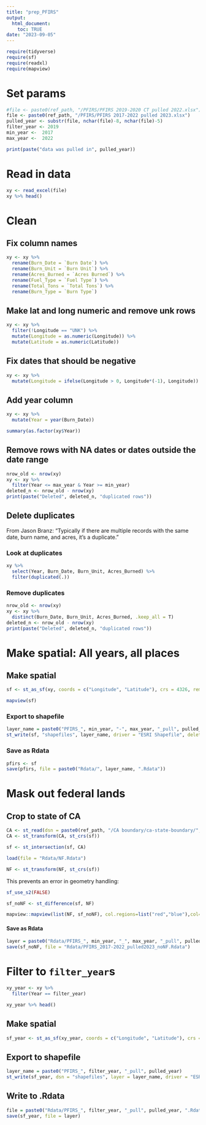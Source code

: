 ```yaml
---
title: "prep_PFIRS"
output: 
  html_document:
    toc: TRUE
date: "2023-09-05"
---
```


```r
require(tidyverse)
require(sf)
require(readxl)
require(mapview)
```

# Set params
```r
#file <- paste0(ref_path, "/PFIRS/PFIRS 2019-2020 CT pulled 2022.xlsx")
file <- paste0(ref_path, "/PFIRS/PFIRS 2017-2022 pulled 2023.xlsx")
pulled_year <- substr(file, nchar(file)-8, nchar(file)-5)
filter_year <- 2019
min_year <-  2017
max_year <-  2022
```

```r
print(paste("data was pulled in", pulled_year))
```

# Read in data
```r
xy <- read_excel(file)
xy %>% head()
```

# Clean

## Fix column names
```r
xy <- xy %>% 
  rename(Burn_Date = `Burn Date`) %>% 
  rename(Burn_Unit = `Burn Unit`) %>% 
  rename(Acres_Burned = `Acres Burned`) %>% 
  rename(Fuel_Type = `Fuel Type`) %>% 
  rename(Total_Tons = `Total Tons`) %>% 
  rename(Burn_Type = `Burn Type`) 
```

## Make lat and long numeric and remove unk rows
```r
xy <- xy %>% 
  filter(!Longitude == "UNK") %>% 
  mutate(Longitude = as.numeric(Longitude)) %>% 
  mutate(Latitude = as.numeric(Latitude))
```

## Fix dates that should be negative
```r
xy <- xy %>% 
  mutate(Longitude = ifelse(Longitude > 0, Longitude*(-1), Longitude))
```

## Add year column
```r
xy <- xy %>% 
  mutate(Year = year(Burn_Date))
```


```r
summary(as.factor(xy$Year))
```

## Remove rows with NA dates or dates outside the date range 
```r
nrow_old <- nrow(xy)
xy <- xy %>% 
  filter(Year <= max_year & Year >= min_year)
deleted_n <- nrow_old - nrow(xy)
print(paste("Deleted", deleted_n, "duplicated rows"))
```

## Delete duplicates

From Jason Branz: "Typically if there are multiple records with the same date, burn name, and acres, it’s a duplicate." 

### Look at duplicates
```r
xy %>% 
  select(Year, Burn_Date, Burn_Unit, Acres_Burned) %>% 
  filter(duplicated(.))
```

### Remove duplicates
```r
nrow_old <- nrow(xy)
xy <- xy %>% 
  distinct(Burn_Date, Burn_Unit, Acres_Burned, .keep_all = T)
deleted_n <- nrow_old - nrow(xy)
print(paste("Deleted", deleted_n, "duplicated rows"))
```

# Make spatial: All years, all places

## Make spatial
```r
sf <- st_as_sf(xy, coords = c("Longitude", "Latitude"), crs = 4326, remove = F)
```

```r
mapview(sf)
```


### Export to shapefile
```r
layer_name = paste0("PFIRS_", min_year, "-", max_year, "_pull", pulled_year)
st_write(sf, "shapefiles", layer_name, driver = "ESRI Shapefile", delete_layer = T)
```

### Save as Rdata
```r
pfirs <- sf
save(pfirs, file = paste0("Rdata/", layer_name, ".Rdata"))
```


# Mask out federal lands

## Crop to state of CA
```r
CA <- st_read(dsn = paste0(ref_path, "/CA boundary/ca-state-boundary/", layer = "CA_State_TIGER2016.shp"))
CA <- st_transform(CA, st_crs(sf))
```

```r
sf <- st_intersection(sf, CA)
```


```r
load(file = "Rdata/NF.Rdata")
```

```r
NF <- st_transform(NF, st_crs(sf))
```

This prevents an error in geometry handling:
```r
sf_use_s2(FALSE)
```

```r
sf_noNF <- st_difference(sf, NF)
```

```r
mapview::mapview(list(NF, sf_noNF), col.regions=list("red","blue"),col=list("red","blue"))
```

#### Save as Rdata
```r
layer = paste0("Rdata/PFIRS_", min_year, "_", max_year, "_pull", pulled_year, "_noNF.Rdata" )
save(sf_noNF, file = "Rdata/PFIRS_2017-2022_pulled2023_noNF.Rdata")
```

# Filter to `filter_year`s
```r
xy_year <- xy %>% 
  filter(Year == filter_year)
```

```r
xy_year %>% head()
```

## Make spatial
```r
sf_year <- st_as_sf(xy_year, coords = c("Longitude", "Latitude"), crs = 4326)
```

## Export to shapefile
```r
layer_name = paste0("PFIRS_", filter_year, "_pull", pulled_year)
st_write(sf_year, dsn = "shapefiles", layer = layer_name, driver = "ESRI Shapefile", delete_layer = T)
```

## Write to .Rdata
```r
file = paste0("Rdata/PFIRS_", filter_year, "_pull", pulled_year, ".Rdata" )
save(sf_year, file = layer)
```



